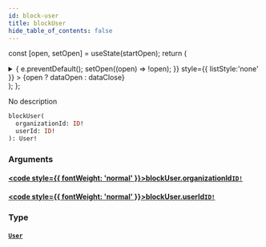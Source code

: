 ```yaml
---
id: block-user
title: blockUser
hide_table_of_contents: false
---
```






const [open, setOpen] = useState(startOpen);
return (
<details {...(open ? { open: true } : {})} className="details" style={{ border:'none', boxShadow:'none', background:'var(--ifm-background-color)' }}>
<summary
onClick={(e) => {
e.preventDefault();
setOpen((open) => !open);
}}
style={{ listStyle:'none' }} >
{open ? dataOpen : dataClose}
</summary>
{open && children}
</details>
);
};

No description

```graphql
blockUser(
  organizationId: ID!
  userId: ID!
): User!
```

### Arguments

#### [<code style={{ fontWeight: 'normal' }}>blockUser.<b>organizationId</b></code>](#)<Bullet />[`ID!`](/schema/scalars/id) <Badge class="secondary" text="non-null"/> <Badge class="secondary" text="scalar"/>

>

#### [<code style={{ fontWeight: 'normal' }}>blockUser.<b>userId</b></code>](#)<Bullet />[`ID!`](/schema/scalars/id) <Badge class="secondary" text="non-null"/> <Badge class="secondary" text="scalar"/>

>

### Type

#### [`User`](/schema/objects/user) <Badge class="secondary" text="object"/>

>
